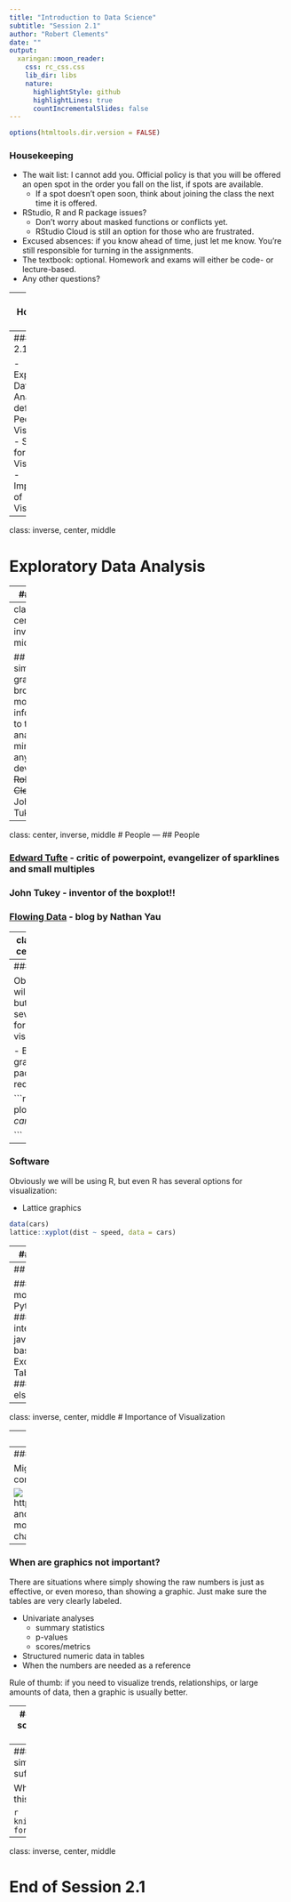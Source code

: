 ```yaml
---
title: "Introduction to Data Science"
subtitle: "Session 2.1"
author: "Robert Clements"
date: ""
output:
  xaringan::moon_reader:
    css: rc_css.css
    lib_dir: libs
    nature:
      highlightStyle: github
      highlightLines: true
      countIncrementalSlides: false
---
```


```r
options(htmltools.dir.version = FALSE)
```

### Housekeeping

- The wait list: I cannot add you. Official policy is that you will be offered an open spot in the order you fall on the list, if spots are available.
  + If a spot doesn't open soon, think about joining the class the next time it is offered.
- RStudio, R and R package issues?
  + Don't worry about masked functions or conflicts yet.
  + RStudio Cloud is still an option for those who are frustrated.
- Excused absences: if you know ahead of time, just let me know. You're still responsible for turning in the assignments.
- The textbook: optional. Homework and exams will either be code- or lecture-based.
- Any other questions?

---
### Homework 1

- Pair up  
- Exchange github account names  
- Take a look at your partner's HW 1 .Rmd file  
- Answer these questions (to yourself):  
  + Is there a title and author name in the YAML at the top? 
  + Is it easy to find the code in the Rmd file?  
  + Is all of the code contained in an R code chunk?
  ![](pics/chunk.png)
  + Is all of the text outside of the code chunks?  
  + Without actually running the code, do you think it will do what it's supposed to do?  
- Ask your partner any questions you have about their HW solution?  
- Now go back and fix any mistakes you think you have and resubmit   your HW.



---
### Session 2.1 Outline

- Exploratory Data Analysis definition
- People in Visualization
- Software for Visualization
- Importance of Visualization

---
class: inverse, center, middle

# Exploratory Data Analysis

---
### EDA

The goal of EDA is to summarise and explain certain attributes of the data and was popularized by John Tukey. This can be done with numbers, tables, statistical models, and graphics (our focus for this session).

- Formulate hypotheses
- Check assumptions for models and statistical tests
- Data cleansing

![](pics/tukey.jpg)

---
class: center, inverse, middle

## "The simple graph has brought more information to the data analyst's mind than any other device." ~~Robert Clements~~ John Tukey

---
class: center, inverse, middle
# People
---
## People

### [Edward Tufte](https://www.edwardtufte.com/tufte/) - critic of powerpoint, evangelizer of sparklines and small multiples

### John Tukey - inventor of the boxplot!!

### [Flowing Data](http://flowingdata.com/) - blog by Nathan Yau

---
class: inverse, center, middle

# Software?

---
### Software

Obviously we will be using R, but even R has several options for visualization:

- Base R graphics (no packages required)

```r
data(cars)
plot(cars$speed, cars$dist)

```
---
### Software

Obviously we will be using R, but even R has several options for visualization:

- Lattice graphics

```r
data(cars)
lattice::xyplot(dist ~ speed, data = cars)
```

---
### Software

Obviously we will be using R, but even R has several options for visualization:

- ggplot2 graphics

```r
library(ggplot2)
data(cars)
ggplot(cars, aes(x = speed, y = dist)) + geom_point()
```

---
## Others?

### A bunch more in R
### Python libraries
### D3 - interactive javascript-based
### Excel 
### Tableau/Spotfire
### What else??

---
class: inverse, center, middle
# Importance of Visualization

---
## Challenger disaster

Before the launch, Morton Thiokol and other engineers attempted to postpone the launch. They provided tables and charts, like the one below, as evidence that the O-Rings may fail. NASA wasn't convinced.

![](pics/chart_junk.gif)
http://www.stat.ucla.edu/~vlew/stat10/archival/FA00/handouts/graph110.html
---
### Challenger disaster

Might graphics like this be more convincing?

![](pics/challenger_scatter.jpg)
http://visualjournalism.com/representation-and-misrepresentation-tufte-and-the-morton-thiokol-engineers-on-the-challenger/2011/03/23/

---
### When are graphics not important?

There are situations where simply showing the raw numbers is just as effective, or even moreso, than showing a graphic. Just make sure the tables are very clearly labeled.

- Univariate analyses
  + summary statistics
  + p-values
  + scores/metrics
- Structured numeric data in tables
- When the numbers are needed as a reference

Rule of thumb: if you need to visualize trends, relationships, or large amounts of data, then a graphic is usually better.

---
### Why do data scientists hate pie charts?

```r
hmlss <- data.frame(substance = c('alcohol', 'cocaine', 'heroin'), homeless = c(.49, .28, .23), housed = c(.30, .38, .32))

hmlss_l <- tidyr::gather(hmlss, key = housing, value = value, homeless, housed)

ggplot(hmlss_l, aes(x="", y=value, fill=substance)) + 
  geom_bar(width = 1, stat = "identity") +
  coord_polar("y", start=0) +
  facet_wrap(~housing)
```
---
### Sometimes a simple table is sufficient

What's wrong with this?

```r
knitr::kable(hmlss, format = "html")
```

---
class: inverse, center, middle

# End of Session 2.1